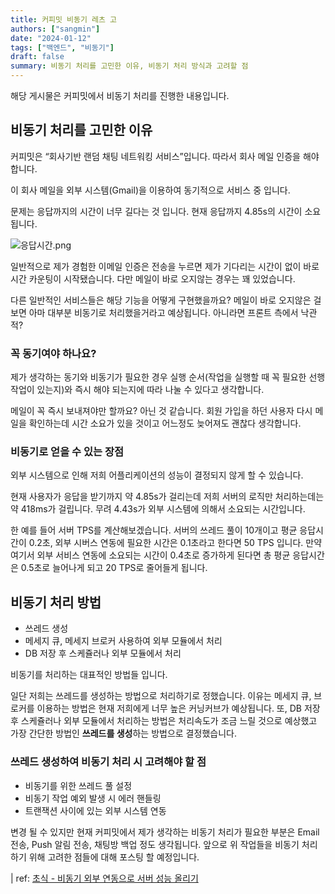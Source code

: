 ```yaml
---
title: 커피밋 비동기 레츠 고
authors: ["sangmin"]
date: "2024-01-12"
tags: ["백엔드", "비동기"]
draft: false
summary: 비동기 처리를 고민한 이유, 비동기 처리 방식과 고려할 점
---
```


해당 게시물은 커피밋에서 비동기 처리를 진행한 내용입니다.

## 비동기 처리를 고민한 이유

커피밋은 “회사기반 랜덤 채팅 네트워킹 서비스”입니다. 따라서 회사 메일 인증을 해야합니다.

이 회사 메일을 외부 시스템(Gmail)을 이용하여 동기적으로 서비스 중 입니다.

문제는 응답까지의 시간이 너무 길다는 것 입니다. 현재 응답까지 4.85s의 시간이 소요됩니다.

![응답시간.png](images/async-letsgo/response_time.png)

일반적으로 제가 경험한 이메일 인증은 전송을 누르면 제가 기다리는 시간이 없이 바로 시간 카운팅이 시작됐습니다. 다만 메일이 바로 오지않는 경우는 꽤 있었습니다.

다른 일반적인 서비스들은 해당 기능을 어떻게 구현했을까요? 메일이 바로 오지않은 걸 보면 아마 대부분 비동기로 처리했을거라고 예상됩니다. 아니라면 프론트 측에서 낙관적?

### 꼭 동기여야 하나요?

제가 생각하는 동기와 비동기가 필요한 경우 실행 순서(작업을 실행할 때 꼭 필요한 선행작업이 있는지)와 즉시 해야 되는지에 따라 나눌 수 있다고 생각합니다.

메일이 꼭 즉시 보내져야만 할까요? 아닌 것 같습니다. 회원 가입을 하던 사용자 다시 메일을 확인하는데 시간 소요가 있을 것이고 어느정도 늦어져도 괜찮다 생각합니다.

### 비동기로 얻을 수 있는 장점

외부 시스템으로 인해 저희 어플리케이션의 성능이 결정되지 않게 할 수 있습니다.

현재 사용자가 응답을 받기까지 약 4.85s가 걸리는데 저희 서버의 로직만 처리하는데는 약 418ms가 걸립니다. 무려 4.43s가 외부 시스템에 의해서 소요되는 시간입니다.

한 예를 들어 서버 TPS를 계산해보겠습니다. 서버의 쓰레드 풀이 10개이고 평균 응답시간이 0.2초, 외부 시버스 연동에 필요한 시간은 0.1초라고 한다면 50 TPS 입니다. 만약 여기서 외부 서비스 연동에 소요되는 시간이 0.4초로 증가하게 된다면 총 평균 응답시간은 0.5초로 늘어나게 되고 20 TPS로 줄어들게 됩니다.

## 비동기 처리 방법

- 쓰레드 생성
- 메세지 큐, 메세지 브로커 사용하여 외부 모듈에서 처리
- DB 저장 후 스케쥴러나 외부 모듈에서 처리

비동기를 처리하는 대표적인 방법들 입니다.

일단 저희는 쓰레드를 생성하는 방법으로 처리하기로 정했습니다. 이유는 메세지 큐, 브로커를 이용하는 방법은 현재 저희에게 너무 높은 커닝커브가 예상됩니다. 또, DB 저장 후 스케쥴러나 외부 모듈에서 처리하는 방법은 처리속도가 조금 느릴 것으로 예상했고 가장 간단한 방법인 **쓰레드를 생성**하는 방법으로 결정했습니다.

### 쓰레드 생성하여 비동기 처리 시 고려해야 할 점

- 비동기를 위한 쓰레드 풀 설정
- 비동기 작업 예외 발생 시 에러 핸들링
- 트랜잭션 사이에 있는 외부 시스템 연동

변경 될 수 있지만 현재 커피밋에서 제가 생각하는 비동기 처리가 필요한 부분은 Email 전송, Push 알림 전송, 채팅방 백업 정도 생각됩니다. 앞으로 위 작업들을 비동기 처리하기 위해 고려한 점들에 대해 포스팅 할 예정입니다.

| ref: [초식 - 비동기 외부 연동으로 서버 성능 올리기](https://www.youtube.com/watch?v=FCNNcl48k28&t=3s)
